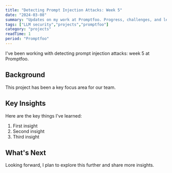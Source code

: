 ```yaml
---
title: "Detecting Prompt Injection Attacks: Week 5"
date: "2024-03-08"
summary: "Updates on my work at Promptfoo. Progress, challenges, and lessons learned."
tags: ["LLM security","projects","promptfoo"]
category: "projects"
readTime: 1
period: "Promptfoo"
---
```


I've been working with detecting prompt injection attacks: week 5 at Promptfoo.

## Background

This project has been a key focus area for our team.

## Key Insights

Here are the key things I've learned:

1. First insight
2. Second insight
3. Third insight

## What's Next

Looking forward, I plan to explore this further and share more insights.

